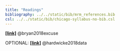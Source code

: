 ```yaml
---
title: "Readings"
bibliography: ../../static/bib/mrm_references.bib
csl: ../../static/bib/chicago-syllabus-no-bib.csl
---
```


[**[link]**](/readings_pdf/bryan2018.pdf) @bryan2018excuse 

OPTIONAL:
[**[link]**](/readings_pdf/hardwicke2018.pdf) @hardwicke2018data


